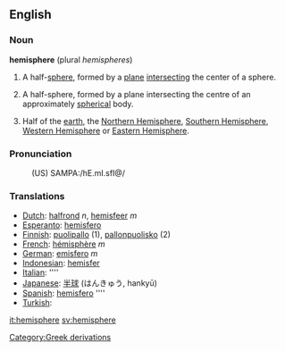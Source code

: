 ==English==
===Noun===
'''hemisphere''' (plural ''hemispheres'')
#{{mathematics}} A half-[[sphere]], formed by a [[plane]] [[intersect]]ing the center of a sphere.
# A half-sphere, formed by a plane intersecting the centre of an approximately [[spherical]] body.
#{{geography}} Half of the [[earth]], the [[Northern Hemisphere]], [[Southern Hemisphere]], [[Western Hemisphere]] or [[Eastern Hemisphere]].

===Pronunciation===
:(US) SAMPA:/hE.mI.sfI@/

===Translations===

*[[Dutch]]: [[halfrond]] ''n'', [[hemisfeer]] ''m''
*[[Esperanto]]: [[hemisfero]]
*[[Finnish]]: [[puolipallo]] (1), [[pallonpuolisko]] (2)
*[[French]]: [[hémisphère]] ''m''
*[[German]]: [[emisfero]] ''m''
*[[Indonesian]]: [[hemisfer]]
*[[Italian]]: [[]] ''''
*[[Japanese]]: [[半球]] (はんきゅう, hankyū)
*[[Spanish]]: [[hemisfero]] ''''
*[[Turkish]]: [[]]

[[it:hemisphere]]
[[sv:hemisphere]]
[[Category:Greek derivations]]